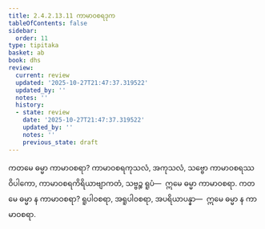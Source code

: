```yaml
---
title: 2.4.2.13.11 ကာမာဝစရဒုက
tableOfContents: false
sidebar:
  order: 11
type: tipitaka
basket: ab
book: dhs
review:
  current: review
  updated: '2025-10-27T21:47:37.319522'
  updated_by: ''
  notes: ''
  history:
  - state: review
    date: '2025-10-27T21:47:37.319522'
    updated_by: ''
    notes: ''
    previous_state: draft
---
```



<ReviewStatus review={frontmatter.review} showDetails={true} />

<HypothesisAnnotation frontmatter={frontmatter} />

<DynamicBreadcrumb />

<Division number="1601" book="dhs" e="ch" v="29" p="297">

<Paragraph number="2312" book="dhs">
ကတမေ ဓမ္မာ ကာမာဝစရာ? ကာမာဝစရကုသလံ, အကုသလံ, သဗ္ဗော ကာမာဝစရဿ ဝိပါကော, ကာမာဝစရကိရိယာဗျာကတံ, သဗ္ဗဉ္စ ရူပံ—  ဣမေ ဓမ္မာ ကာမာဝစရာ.
</Paragraph>

</Division>
<Division number="1602" book="dhs" e="ch" v="29" p="297">

<Paragraph number="2313" book="dhs">
ကတမေ ဓမ္မာ န ကာမာဝစရာ? ရူပါဝစရာ, အရူပါဝစရာ, အပရိယာပန္နာ—  ဣမေ ဓမ္မာ န ကာမာဝစရာ.
</Paragraph>
</Division>